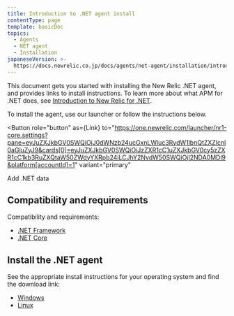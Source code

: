 ```yaml
---
title: Introduction to .NET agent install
contentType: page
template: basicDoc
topics:
  - Agents
  - NET agent
  - Installation
japaneseVersion: >-
  https://docs.newrelic.co.jp/docs/agents/net-agent/installation/introduction-net-agent-install
---
```



This document gets you started with installing the New Relic .NET agent, and provides links to install instructions. To learn more about what APM for .NET does, see [Introduction to New Relic for .NET](/docs/agents/net-agent/getting-started/introduction-new-relic-net).

To install the agent, use our launcher or follow the instructions below.

<Button
  role="button"
  as={Link}
  to="https://one.newrelic.com/launcher/nr1-core.settings?pane=eyJuZXJkbGV0SWQiOiJ0dWNzb24ucGxnLWluc3RydW1lbnQtZXZlcnl0aGluZyJ9&cards[0]=eyJuZXJkbGV0SWQiOiJzZXR1cC1uZXJkbGV0cy5zZXR1cC1kb3RuZXQtaW50ZWdyYXRpb24iLCJhY2NvdW50SWQiOjI2NDA0MDl9&platform[accountId]=1"
  variant="primary"
>
  Add .NET data
</Button>

## Compatibility and requirements

Compatibility and requirements:

* [.NET Framework](/docs/agents/net-agent/getting-started/compatibility-requirements-net-framework-agent)
* [.NET Core](/docs/agents/net-agent/getting-started/compatibility-requirements-net-core-agent)

## Install the .NET agent

See the appropriate install instructions for your operating system and find the download link:

* [Windows](/docs/agents/net-agent/installation/install-net-agent-windows)
* [Linux](/docs/agents/net-agent/installation/install-net-agent-linux)
